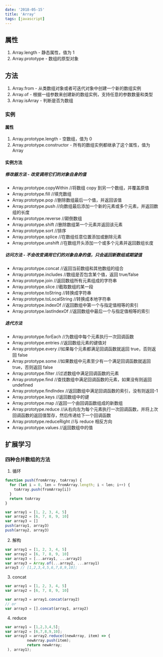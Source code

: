 ```yaml
---
date: '2018-05-15'
title: 'Array'
tags: [javascript]
---
```


## 属性

1. Array.length - 静态属性，值为 1
2. Array.prototype - 数组的原型对象

## 方法

1. Array.from - 从类数组对象或者可迭代对象中创建一个新的数组实例
2. Array.of - 根据一组参数来创建新的数组实例，支持任意的参数数量和类型
3. Array.isArray - 判断是否为数组

### 实例

#### 属性

1. Array.prototype.length - 空数组，值为 0
2. Array.prototype.constructor - 所有的数组实例都继承了这个属性，值为 Array

#### 实例方法

##### 修改器方法 - 改变调用它们的对象自身的值

- Array.prototype.copyWithin //将数组 copy 到另一个数组，并覆盖原值
- Array.prototype.fill //填充数组
- Array.prototype.pop //删除数组最后一个值，并返回该值
- Array.prototype.push //向数组最后添加一个新的元素或多个元素，并返回数组的长度
- Array.prototype.reverse //颠倒数组
- Array.prototype.shift //删除数组第一个元素并返回该元素
- Array.prototype.sort //排序
- Array.prototype.splice //在数组任意位置添加或删除元素
- Array.prototype.unshift //在数组开头添加一个或多个元素并返回数组长度

##### 访问方法 - 不会改变调用它们的对象自身的值，只会返回新数组或期望值

- Array.prototype.concat //返回当前数组和其他数组的组合
- Array.prototype.includes //数组是否包含某个值，返回 true/false
- Array.prototype.join //返回数组所有元素组成的字符串
- Array.prototype.slice //截取数组的某一段
- Array.prototype.toString //转换成字符串
- Array.prototype.toLocalString //转换成本地字符串
- Array.prototype.indexOf //返回数组中第一个与指定值相等的索引
- Array.prototype.lastIndexOf //返回数组中最后一个与指定值相等的索引

##### 迭代方法

- Array.prototype.forEach //为数组中每个元素执行一次回调函数
- Array.prototype.entries //返回数组元素的键值对
- Array.prototype.every //如果每个元素都满足回调函数就返回 true，否则返回 false
- Array.prototype.some //如果数组中元素至少有一个满足回调函数就返回 true，否则返回 false
- Array.prototype.filter //过滤数组中满足回调函数的元素
- Array.prototype.find //查找数组中满足回调函数的元素，如果没有则返回 undefined
- Array.prototype.findIndex //返回数组中满足回调函数的索引，没有则返回-1
- Array.prototype.keys //返回数组中的键
- Array.prototype.map //返回一个由回调函数组成的新数组
- Array.prototype.reduce //从右向左为每个元素执行一次回调函数，并将上次回调函数的返回值暂存，然后传递给下一个回调函数
- Array.prototype.reduceRight //与 reduce 相反方向
- Array.prototype.values //返回数组中的值

## 扩展学习

### 四种合并数组的方法

1. 循环

```js
function push(fromArray, toArray) {
  for (let i = 0, len = fromArray.length; i < len; i++) {
    toArray.push(fromArray[i])
  }
  return toArray
}

var array1 = [1, 2, 3, 4, 5]
var array2 = [6, 7, 8, 9, 10]
var array3 = []
push(array1, array3)
push(array2, array3)
```

2. 解构

```js
var array1 = [1, 2, 3, 4, 5]
var array2 = [6, 7, 8, 9, 10]
var array3 = [...array1, ...array2]
var array3 = Array.of(...array2, ...array1)
array3 // [1,2,3,4,5,6,7,8,9,10];
```

3. concat

```js
var array1 = [1, 2, 3, 4, 5]
var array2 = [6, 7, 8, 9, 10]

var array3 = array1.concat(array2)
// or
var array3 = [].concat(array1, array2)
```

4. reduce

```js
var array1 = [1,2,3,4,5];
var array2 = [6,7,8,9,10];
var array3 = array2.reduce((newArray, item) => {
          newArray.push(item);
          return newArray;
 ), array1);
```
